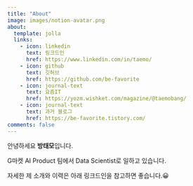 ```yaml
---
title: "About"
image: images/notion-avatar.png
about:
  template: jolla
  links:
    - icon: linkedin
      text: 링크드인
      href: https://www.linkedin.com/in/taemo/
    - icon: github
      text: 깃허브
      href: https://github.com/be-favorite
    - icon: journal-text
      text: 요즘IT
      href: https://yozm.wishket.com/magazine/@taemobang/
    - icon: journal-text
      text: 과거 블로그
      href: https://be-favorite.tistory.com/
comments: false
---
```


안녕하세요 **방태모**입니다.

G마켓 AI Product 팀에서 Data Scientist로 일하고 있습니다.

자세한 제 소개와 이력은 아래 링크드인을 참고하면 좋습니다.😀
